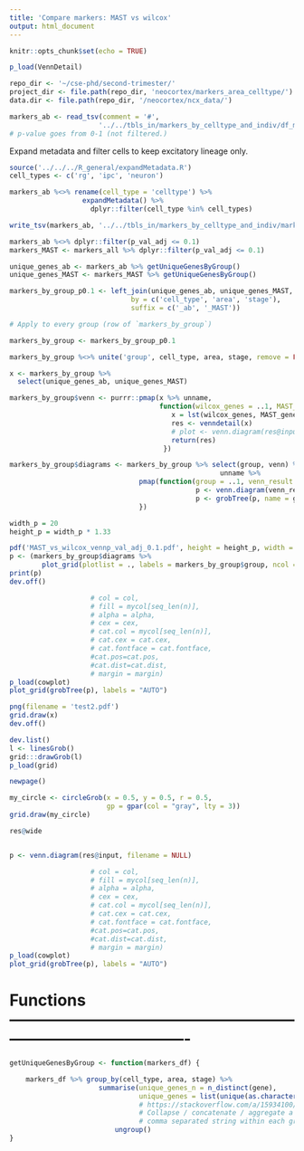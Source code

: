 ```yaml
---
title: 'Compare markers: MAST vs wilcox'
output: html_document
---
```


```r
knitr::opts_chunk$set(echo = TRUE)

p_load(VennDetail)

```

```r
repo_dir <- '~/cse-phd/second-trimester/'
project_dir <- file.path(repo_dir, 'neocortex/markers_area_celltype/')
data.dir <- file.path(repo_dir, '/neocortex/ncx_data/')
```

```r
markers_ab <- read_tsv(comment = '#',
                      '../../tbls_in/markers_by_celltype_and_indiv/df_markers_by_celltype_indiv_all.txt')
# p-value goes from 0-1 (not filtered.)
```

Expand metadata and filter cells to keep excitatory lineage only.
```r
source('../../../R_general/expandMetadata.R')
cell_types <- c('rg', 'ipc', 'neuron')

markers_ab %<>% rename(cell_type = 'celltype') %>% 
                  expandMetadata() %>%
                    dplyr::filter(cell_type %in% cell_types)

write_tsv(markers_ab, '../../tbls_in/markers_by_celltype_and_indiv/markers_by_celltype_indiv_all_exn.txt')
```

```r

markers_ab %<>% dplyr::filter(p_val_adj <= 0.1)
markers_MAST <- markers_all %>% dplyr::filter(p_val_adj <= 0.1)

unique_genes_ab <- markers_ab %>% getUniqueGenesByGroup()
unique_genes_MAST <- markers_MAST %>% getUniqueGenesByGroup()

markers_by_group_p0.1 <- left_join(unique_genes_ab, unique_genes_MAST, 
                              by = c('cell_type', 'area', 'stage'), 
                              suffix = c('_ab', '_MAST'))
```

```r
# Apply to every group (row of `markers_by_group`)

markers_by_group <- markers_by_group_p0.1

markers_by_group %<>% unite('group', cell_type, area, stage, remove = FALSE)

x <- markers_by_group %>% 
  select(unique_genes_ab, unique_genes_MAST)

markers_by_group$venn <- purrr::pmap(x %>% unname, 
                                     function(wilcox_genes = ..1, MAST_genes =..2){
                                        x = lst(wilcox_genes, MAST_genes)
                                        res <- venndetail(x)
                                        # plot <- venn.diagram(res@input, filename = NULL)
                                        return(res)
                                      })

markers_by_group$diagrams <- markers_by_group %>% select(group, venn) %>%
                                                    unname %>%
                                pmap(function(group = ..1, venn_result = ..2) {
                                              p <- venn.diagram(venn_result@input, filename = NULL)
                                              p <- grobTree(p, name = group)
                                })

width_p = 20
height_p = width_p * 1.33

pdf('MAST_vs_wilcox_vennp_val_adj_0.1.pdf', height = height_p, width = width_p)
p <- (markers_by_group$diagrams %>% 
        plot_grid(plotlist = ., labels = markers_by_group$group, ncol = 6))
print(p)
dev.off()

                    # col = col,
                    # fill = mycol[seq_len(n)],
                    # alpha = alpha,
                    # cex = cex,
                    # cat.col = mycol[seq_len(n)],
                    # cat.cex = cat.cex,
                    # cat.fontface = cat.fontface,
                    #cat.pos=cat.pos,
                    #cat.dist=cat.dist,
                    # margin = margin)
p_load(cowplot)
plot_grid(grobTree(p), labels = "AUTO")
```
 
 
```r
png(filename = 'test2.pdf')
grid.draw(x)
dev.off()

dev.list()
l <- linesGrob()
grid:::drawGrob(l)
p_load(grid)

newpage()

my_circle <- circleGrob(x = 0.5, y = 0.5, r = 0.5,
                        gp = gpar(col = "gray", lty = 3))
grid.draw(my_circle)

res@wide


p <- venn.diagram(res@input, filename = NULL)

                    # col = col,
                    # fill = mycol[seq_len(n)],
                    # alpha = alpha,
                    # cex = cex,
                    # cat.col = mycol[seq_len(n)],
                    # cat.cex = cat.cex,
                    # cat.fontface = cat.fontface,
                    #cat.pos=cat.pos,
                    #cat.dist=cat.dist,
                    # margin = margin)
p_load(cowplot)
plot_grid(grobTree(p), labels = "AUTO")
```



# Functions ----------------------------------------------------------------------------------------
```r
getUniqueGenesByGroup <- function(markers_df) {

    markers_df %>% group_by(cell_type, area, stage) %>% 
                      summarise(unique_genes_n = n_distinct(gene),
                                unique_genes = list(unique(as.character(gene)))) %>%
                                # https://stackoverflow.com/a/15934100/4463919
                                # Collapse / concatenate / aggregate a column to a single 
                                # comma separated string within each group
                          ungroup()
}
```


